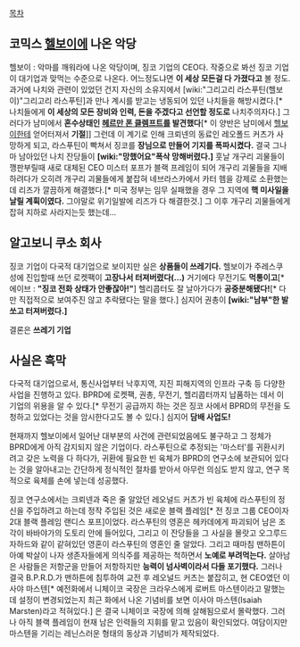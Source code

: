 [[목차]]
== 코믹스 [[헬보이]]에 나온 악당 ==

헬보이 : 악마를 깨워라에 나온 악당이며, 징코 기업의 CEO다. 작중으로 봐선 징코 기업이 대기업과 맞먹는 수준으로 나온다. 어느정도냐면 '''이 세상 모든걸 다 가졌다고''' 볼 정도. 과거에 나치와 관련이 있었던 건지 자신의 소유지에서 [wiki:"그리고리 라스푸틴(헬보이)"그리고리 라스푸틴]과 만나 계시를 받고는 냉동되어 있던 나치들을 해방시켰다.[* 나치들에게 '''이 세상의 모든 장비와 인력, 돈을 주겠다고 선언할 정도로''' 나치주의자다.] 그러다가 남미에서 '''혼수상태인 [[헤르만 폰 클렘프트]]를 발견했다'''[* 이 양반은 남미에서 [[헬보이]]한테 얻어터져서 '''기절''']] 그런데 이 계기로 인해 크뢰넨의 동료인 레오폴드 커츠가 사망하게 되고, 라스푸틴이 빡쳐서 징코를 '''장님으로 만들어 기지를 폭파시켰다.''' 결국 그나마 남아있던 나치 잔당들이 '''[wiki:"망했어요"폭삭 망해버렸다.]''' 훗날 개구리 괴물들이 깽판부릴때 새로 대체된 CEO 미스터 포프가 블랙 프레임이 되어 개구리 괴물들을 지배하려다가 오히려 개구리 괴물들에게 붙잡혀 네브라스카에서 카터 헴을 강제로 소환했는데 리즈가 깔끔하게 해결했다.[* 미국 정부는 임무 실패했을 경우 그 지역에 '''핵 미사일을 날릴 계휙이였다.''' 그야말로 위기일발에 리즈가 다 해결한것.] 그 이후 개구리 괴물들에게 잡혀 지하로 사라지는듯 했는데...


== 알고보니 쿠소 회사 ==

징코 기업이 다국적 대기업으로 보이지만 실은 '''상품들이 쓰레기다.''' 
헬보이가 주레스쿠 성에 진입할때 쓰던 로켓팩이 '''고장나서 터져버렸다(...)''' 거기에다 무전기도 '''먹통이고'''[* 에이브 : '''"징코 전화 상태가 안좋잖아!"'''] 헬리콥터도 잘 날아가다가 '''공중분해됐다!'''[* 다만 직접적으로 보여주진 않고 추락됐다는 말을 했다.] 심지어 권총이 '''[wiki:"남부"한 발 쏘고 터져버렸다.]'''

결론은 '''쓰레기 기업'''


== 사실은 흑막 ==

다국적 대기업으로서, 통신사업부터 낙후지역, 지진 피해지역의 인프라 구축 등 다양한 사업을 진행하고 있다. BPRD에 로켓팩, 권총, 무전기, 헬리콥터까지 납품하는 데서 이 기업의 위용을 알 수 있다.[* 무전기 공급까지 하는 것은 징코 사에서 BPRD의 무전을 도청하고 있었다는 것을 암시한다고도 볼 수 있다.] 심지어 '''담배 사업도!'''

현재까지 헬보이에서 일어난 대부분의 사건에 관련되었음에도 불구하고 그 정체가 BPRD에게 아직 감지되지 않은 기업이다. 라스푸틴으로 추정되는 '마스터'를 귀환시키려고 갖은 노력을 다 하다가, 귀환에 필요한 빈 육체가 BPRD의 연구소에 보관되어 있다는 것을 알아내고는 간단하게 정식적인 절차를 받아서 아무런 의심도 받지 않고, 연구 목적으로 육체를 손에 넣는데 성공했다.

징코 연구소에서는 크뢰넨과  죽은 줄 알았던 레오널드 커츠가 빈 육체에 라스푸틴의 정신을 주입하려고 하는데 정작 주입된 것은 새로운 블랙 플레임[* 전 징코 그룹 CEO이자 2대 블랙 플레임 랜디스 포프]이었다. 라스푸틴의 영혼은 헤카데에게 파괴되어 남은 조각이 바바야가의 도토리 안에 들어있다, 그리고 이 잔당들을 그 사실을 몰랏고 오그루드 자하드와 같이 같혀있던 영혼이 라스푸틴의 영혼인 줄 알았다. 그리고 때마침 맨하튼이 아예 박살이 나자 생존자들에게 의식주를 제공하는 척하면서 '''노예로 부려먹는다.''' 살아남은 사람들은 저항군을 만들어 저항하지만 '''능력이 넘사벽이라서 다들 포기했다.''' 그러나 결국 B.P.R.D.가 맨하튼에 침투하여 교전 후 레오널드 커츠는 붙잡히고, 현 CEO였던 이사야 마스텐[* 예전화에서 니체이코 국장은 크라우스에게 로버트 마스텐이라고 말했는데 설정이 변경되었는지 최근 화에서 나온 기념비를 보면 이사야 마스텐(Isaiah Marsten)라고 적혀있다.] 은 결국 니체이코 국장에 의해 살해됨으로서 몰락했다. 그러나 아직 블랙 플레임이 현재 남은 인력들의 지휘를 맡고 있음이 확인되었다. 여담이지만 마스텐을 기리는 레닌스러운 형태의 동상과 기념비가 제작되었다. 
